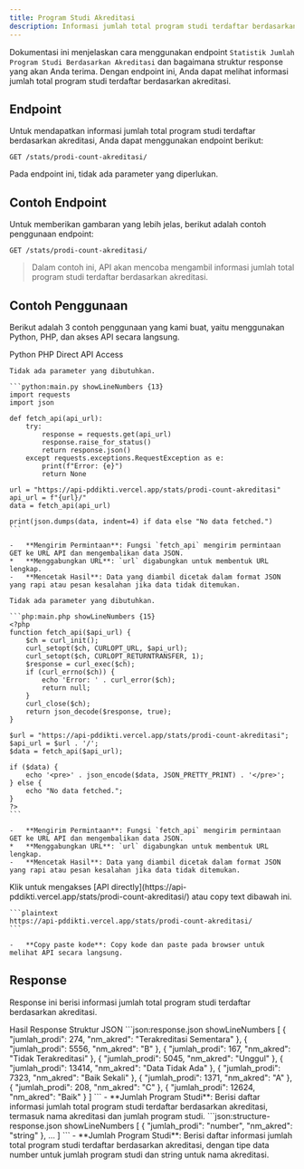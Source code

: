 ```yaml
---
title: Program Studi Akreditasi
description: Informasi jumlah total program studi terdaftar berdasarkan akreditasi.
---
```


Dokumentasi ini menjelaskan cara menggunakan endpoint `Statistik Jumlah Program Studi Berdasarkan Akreditasi` dan bagaimana struktur response yang akan Anda terima. Dengan endpoint ini, Anda dapat melihat informasi jumlah total program studi terdaftar berdasarkan akreditasi.

## Endpoint

Untuk mendapatkan informasi jumlah total program studi terdaftar berdasarkan akreditasi, Anda dapat menggunakan endpoint berikut:

```plaintext
GET /stats/prodi-count-akreditasi/
```

Pada endpoint ini, tidak ada parameter yang diperlukan.

## Contoh Endpoint

Untuk memberikan gambaran yang lebih jelas, berikut adalah contoh penggunaan endpoint:

```plaintext
GET /stats/prodi-count-akreditasi/
```

> Dalam contoh ini, API akan mencoba mengambil informasi jumlah total program studi terdaftar berdasarkan akreditasi.

## Contoh Penggunaan

Berikut adalah 3 contoh penggunaan yang kami buat, yaitu menggunakan Python, PHP, dan akses API secara langsung.

<Tabs defaultValue="python" className="pt-5 pb-1">
  <TabsList>
    <TabsTrigger value="python">Python</TabsTrigger>
    <TabsTrigger value="php">PHP</TabsTrigger>
    <TabsTrigger value="direct">Direct API Access</TabsTrigger>
  </TabsList>
  <TabsContent value="python">

    Tidak ada parameter yang dibutuhkan.

    ```python:main.py showLineNumbers {13}
    import requests
    import json

    def fetch_api(api_url):
        try:
            response = requests.get(api_url)
            response.raise_for_status()
            return response.json()
        except requests.exceptions.RequestException as e:
            print(f"Error: {e}")
            return None

    url = "https://api-pddikti.vercel.app/stats/prodi-count-akreditasi"
    api_url = f"{url}/"
    data = fetch_api(api_url)

    print(json.dumps(data, indent=4) if data else "No data fetched.")
    ```

    -   **Mengirim Permintaan**: Fungsi `fetch_api` mengirim permintaan GET ke URL API dan mengembalikan data JSON.
    *   **Menggabungkan URL**: `url` digabungkan untuk membentuk URL lengkap.
    -   **Mencetak Hasil**: Data yang diambil dicetak dalam format JSON yang rapi atau pesan kesalahan jika data tidak ditemukan.
  </TabsContent>
  <TabsContent value="php">

    Tidak ada parameter yang dibutuhkan.

    ```php:main.php showLineNumbers {15}
    <?php
    function fetch_api($api_url) {
        $ch = curl_init();
        curl_setopt($ch, CURLOPT_URL, $api_url);
        curl_setopt($ch, CURLOPT_RETURNTRANSFER, 1);
        $response = curl_exec($ch);
        if (curl_errno($ch)) {
            echo 'Error: ' . curl_error($ch);
            return null;
        }
        curl_close($ch);
        return json_decode($response, true);
    }

    $url = "https://api-pddikti.vercel.app/stats/prodi-count-akreditasi";
    $api_url = $url . '/';
    $data = fetch_api($api_url);

    if ($data) {
        echo '<pre>' . json_encode($data, JSON_PRETTY_PRINT) . '</pre>';
    } else {
        echo "No data fetched.";
    }
    ?>
    ```

    -   **Mengirim Permintaan**: Fungsi `fetch_api` mengirim permintaan GET ke URL API dan mengembalikan data JSON.
    *   **Menggabungkan URL**: `url` digabungkan untuk membentuk URL lengkap.
    -   **Mencetak Hasil**: Data yang diambil dicetak dalam format JSON yang rapi atau pesan kesalahan jika data tidak ditemukan.
  </TabsContent>
  <TabsContent value="direct">
    Klik untuk mengakses [API directly](https://api-pddikti.vercel.app/stats/prodi-count-akreditasi/) atau copy text dibawah ini.

    ```plaintext
    https://api-pddikti.vercel.app/stats/prodi-count-akreditasi/
    ```

    -   **Copy paste kode**: Copy kode dan paste pada browser untuk melihat API secara langsung.
  </TabsContent>
</Tabs>

## Response

Response ini berisi informasi jumlah total program studi terdaftar berdasarkan akreditasi.

<Tabs defaultValue="hasil" className="pt-5 pb-1">
  <TabsList>
    <TabsTrigger value="hasil">Hasil Response</TabsTrigger>
    <TabsTrigger value="struktur">Struktur JSON</TabsTrigger>
  </TabsList>
  <TabsContent value="hasil">
    ```json:response.json showLineNumbers
    [
        {
            "jumlah_prodi": 274,
            "nm_akred": "Terakreditasi Sementara"
        },
        {
            "jumlah_prodi": 5556,
            "nm_akred": "B"
        },
        {
             "jumlah_prodi": 167,
            "nm_akred": "Tidak Terakreditasi"
        },
        {
           "jumlah_prodi": 5045,
            "nm_akred": "Unggul"
        },
        {
            "jumlah_prodi": 13414,
            "nm_akred": "Data Tidak Ada"
        },
        {
            "jumlah_prodi": 7323,
            "nm_akred": "Baik Sekali"
        },
        {
             "jumlah_prodi": 1371,
            "nm_akred": "A"
        },
         {
             "jumlah_prodi": 208,
            "nm_akred": "C"
        },
        {
             "jumlah_prodi": 12624,
            "nm_akred": "Baik"
        }
    ]
    ```
    -   **Jumlah Program Studi**: Berisi daftar informasi jumlah total program studi terdaftar berdasarkan akreditasi, termasuk nama akreditasi dan jumlah program studi.
  </TabsContent>
  <TabsContent value="struktur">
    ```json:structure-response.json showLineNumbers
    [
        {
            "jumlah_prodi": "number",
            "nm_akred": "string"
        },
        ...
    ]
    ```
    -   **Jumlah Program Studi**: Berisi daftar informasi jumlah total program studi terdaftar berdasarkan akreditasi, dengan tipe data number untuk jumlah program studi dan string untuk nama akreditasi.
  </TabsContent>
</Tabs>